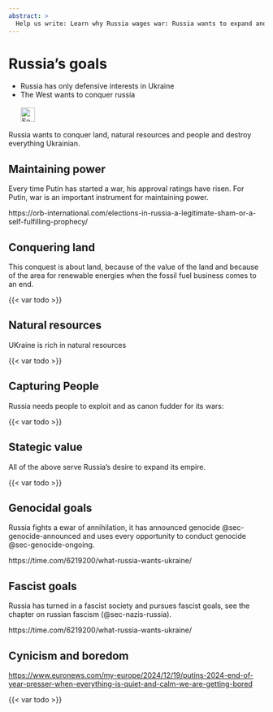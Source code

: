 ```yaml
---
abstract: > 
  Help us write: Learn why Russia wages war: Russia wants to expand and Putin needs the war to stay in power. 
---
```


# Russia's goals {#sec-ruwar-goals}

::: {.callout-caution title="Myth"}
- Russia has only defensive interests in Ukraine
- The West wants to conquer russia
[<br></br>![Search for topic in EUvsDisinfo](../all_common_img/EUvsDisinfo_400x240.jpg){height=2em}](https://euvsdisinfo.eu/disinformation-cases/?text=Ukraine%20conquer&sort=relevance)
:::

::: {.callout-tip title="Truth"}
Russia wants to conquer land, natural resources and people and destroy everything Ukrainian.
:::

## Maintaining power

Every time Putin has started a war, his approval ratings have risen. For Putin, war is an important instrument for maintaining power.

https://orb-international.com/elections-in-russia-a-legitimate-sham-or-a-self-fulfilling-prophecy/


## Conquering land

This conquest is about land, because of the value of the land and because of the area for renewable energies when the fossil fuel business comes to an end.

{{< var todo >}}


## Natural resources

UKraine is rich in natural resources

{{< var todo >}}


## Capturing People

Russia needs people to exploit and as canon fudder for its wars:

{{< var todo >}}


## Stategic value

All of the above serve Russia's desire to expand its empire. 

{{< var todo >}}


## Genocidal goals

Russia fights a ewar of annihilation, it has announced genocide @sec-genocide-announced and uses every opportunity to conduct genocide @sec-genocide-ongoing.

https://time.com/6219200/what-russia-wants-ukraine/

## Fascist goals

Russia has turned in a fascist society and pursues fascist goals, see the chapter on russian fascism (@sec-nazis-russia).

https://time.com/6219200/what-russia-wants-ukraine/

## Cynicism and boredom

[https://www.euronews.com/my-europe/2024/12/19/putins-2024-end-of-year-presser-when-everything-is-quiet-and-calm-we-are-getting-bored](https://www.euronews.com/my-europe/2024/12/19/putins-2024-end-of-year-presser-when-everything-is-quiet-and-calm-we-are-getting-bored)

{{< var todo >}}

